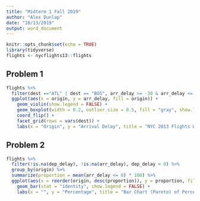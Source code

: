 ```yaml
---
title: "Midterm 1 Fall 2019"
author: "Alex Dunlap"
date: "10/13/2019"
output: word_document
---
```


```r
knitr::opts_chunk$set(echo = TRUE)
library(tidyverse)
flights <- nycflights13::flights
```

## Problem 1


```r
flights %>%
  filter(dest =="ATL" | dest == "BOS", arr_delay >= -30 & arr_delay <= 30) %>%
  ggplot(aes(x = origin, y = arr_delay, fill = origin)) +
    geom_violin(show.legend = FALSE) +
    geom_boxplot(width = 0.2, outlier.size = 0.5, fill = "gray", show.legend = FALSE) +
    coord_flip() +
    facet_grid(rows = vars(dest)) +
    labs(x = "Origin", y = "Arrival Delay", title = "NYC 2013 Flights Within 30 Minutes of Scheduled Arrival")
```

## Problem 2


```r
flights %>%
  filter(!is.na(dep_delay), !is.na(arr_delay), dep_delay < 0) %>%
  group_by(origin) %>%
  summarize(proportion = mean(arr_delay <= 0) * 100) %>%
  ggplot(aes(x = reorder(origin, desc(proportion)), y = proportion, fill = origin)) +
    geom_bar(stat = "identity", show.legend = FALSE) +
    labs(x = "", y = "Percentage", title = "Bar Chart (Pareto) of Percentage On Time")
```


